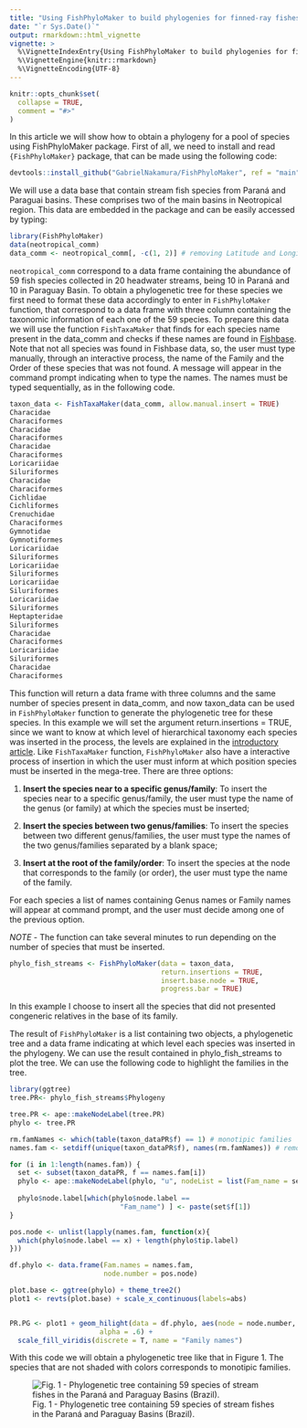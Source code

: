 ```yaml
---
title: "Using FishPhyloMaker to build phylogenies for finned-ray fishes"
date: "`r Sys.Date()`"
output: rmarkdown::html_vignette
vignette: >
  %\VignetteIndexEntry{Using FishPhyloMaker to build phylogenies for finned-ray fishes}
  %\VignetteEngine{knitr::rmarkdown}
  %\VignetteEncoding{UTF-8}
---
```


```r
knitr::opts_chunk$set(
  collapse = TRUE,
  comment = "#>"
)
```

In this article we will show how to obtain a phylogeny for a pool of species using FishPhyloMaker package. First of all, we need to install and read `{FishPhyloMaker}` package, that can be made using the following code:


```r
devtools::install_github("GabrielNakamura/FishPhyloMaker", ref = "main")
```

We will use a data base that contain stream fish species from Paraná and Paraguai basins. These comprises two of the main basins in Neotropical region. This data are embedded in the package and can be easily accessed by typing:

```r
library(FishPhyloMaker)
data(neotropical_comm)
data_comm <- neotropical_comm[, -c(1, 2)] # removing Latitude and Longitude
```

`neotropical_comm` correspond to a data frame containing the abundance of 59 fish species collected in 20 headwater streams, being 10 in Paraná and 10 in Paraguay Basin. To obtain a phylogenetic tree for these species we first need to format these data accordingly to enter in `FishPhyloMaker` function, that correspond to a data frame with three column containing the taxonomic information of each one of the 59 species. To prepare this data we will use the function `FishTaxaMaker` that finds for each species name present in the data_comm and checks if these names are found in [Fishbase]("www.fishbase.org"). 
Note that not all species was found in Fishbase data, so, the user must type manually, through an interactive process, the name of the Family and the Order of these species that was not found. A message will appear in the command prompt indicating when to type the names. The names must be typed sequentially, as in the following code.

```r
taxon_data <- FishTaxaMaker(data_comm, allow.manual.insert = TRUE)
Characidae
Characiformes
Characidae
Characiformes
Characidae
Characiformes
Loricariidae
Siluriformes
Characidae
Characiformes
Cichlidae
Cichliformes
Crenuchidae
Characiformes
Gymnotidae
Gymnotiformes
Loricariidae
Siluriformes
Loricariidae
Siluriformes
Loricariidae
Siluriformes
Loricariidae
Siluriformes
Heptapteridae
Siluriformes
Characidae
Characiformes
Loricariidae
Siluriformes
Characidae
Characiformes
```

This function will return a data frame with three columns and the same number of species present in data_comm, and now taxon_data can be used in `FishPhyloMaker` function to generate the phylogenetic tree for these species. In this example we will set the argument return.insertions = TRUE, since we want to know at which level of hierarchical taxonomy each species was inserted in the process, the levels are explained in the [introductory article](https://gabrielnakamura.github.io/FishPhyloMaker/index.html). Like `FishTaxaMaker` function, `FishPhyloMaker` also have a interactive process of insertion in which the user must inform at which position species must be inserted in the mega-tree. There are three options: 

1. **Insert the species near to a specific genus/family**: To insert the species near to a specific genus/family,
    the user must type the name of the genus (or family) at which the species must be inserted;

2. **Insert the species between two genus/families**: To insert the species between two different genus/families, the user 
    must type the names of the two genus/families separated by a blank space;

3. **Insert at the root of the family/order**: To insert the species at the node that corresponds to the family (or order), 
    the user must type the name of the family.

For each species a list of names containing Genus names or Family names will appear at command prompt, and the user
    must decide among one of the previous option.

*NOTE* - The function can take several minutes to run depending on the number of species that must be inserted.

```r
phylo_fish_streams <- FishPhyloMaker(data = taxon_data, 
                                     return.insertions = TRUE,
                                     insert.base.node = TRUE, 
                                     progress.bar = TRUE)
```

In this example I choose to insert all the species that did not presented congeneric relatives in the 
    base of its family.
    
The result of `FishPhyloMaker` is a list containing two objects, a phylogenetic tree and a data frame indicating at which level each species was inserted in the phylogeny.
We can use the result contained in phylo_fish_streams to plot the tree. We can use the following code to highlight the families in the tree.

```r
library(ggtree)
tree.PR<- phylo_fish_streams$Phylogeny

tree.PR <- ape::makeNodeLabel(tree.PR)
phylo <- tree.PR

rm.famNames <- which(table(taxon_dataPR$f) == 1) # monotipic families
names.fam <- setdiff(unique(taxon_dataPR$f), names(rm.famNames)) # removing monotipic families from the names 

for (i in 1:length(names.fam)) {
  set <- subset(taxon_dataPR, f == names.fam[i])
  phylo <- ape::makeNodeLabel(phylo, "u", nodeList = list(Fam_name = set$s))
  
  phylo$node.label[which(phylo$node.label == 
                           "Fam_name") ] <- paste(set$f[1])
}

pos.node <- unlist(lapply(names.fam, function(x){
  which(phylo$node.label == x) + length(phylo$tip.label)
}))

df.phylo <- data.frame(Fam.names = names.fam,
                       node.number = pos.node)

plot.base <- ggtree(phylo) + theme_tree2()
plot1 <- revts(plot.base) + scale_x_continuous(labels=abs)


PR.PG <- plot1 + geom_hilight(data = df.phylo, aes(node = node.number, fill = Fam.names), 
                      alpha = .6) +
  scale_fill_viridis(discrete = T, name = "Family names")
```

With this code we will obtain a phylogenetic tree like that in Figure 1. The species that are not shaded with colors corresponds to monotipic families.

![Fig. 1 - Phylogenetic tree containing 59 species of stream fishes in the Paraná and Paraguay Basins (Brazil).](../vignettes/Phylo_Parana-Paraguai.png)

